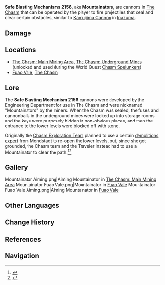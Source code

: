 {{Terminology Infobox
|image  = Mountainator.png
|type   = Exploration
|region = Liyue
|area   = The Chasm
}}
'''Safe Blasting Mechanisms 2156''', aka '''Mountainators''', are cannons in [[The Chasm]] that can be operated by the player to fire projectiles that deal {{Color|AoE Geo DMG}} and clear certain obstacles, similar to [[Kamuijima Cannon]] in [[Inazuma]].

==Damage==
{{Environmental Damage|25|Mountainator Projectiles}}

==Locations==
* [[The Chasm: Main Mining Area]], [[The Chasm: Underground Mines]] (unlocked and used during the World Quest [[Chasm Spelunkers]])
* [[Fuao Vale]], [[The Chasm]]

==Lore==
The '''Safe Blasting Mechanism 2156''' cannons were developed by the Engineering Department for use in The Chasm and were nicknamed "Mountainators" by the miners. When the Chasm was sealed, the fuses and cannonballs in the underground mines were locked up into storage rooms and the keys were purposely hidden in non-obvious places, and then the entrance to the lower levels were blocked off with stone.

Originally the [[Chasm Exploration Team]] planned to use a certain [[Klee|demolitions expert]] from Mondstadt to re-open the lower levels, but, since she got grounded, the Chasm team and the Traveler instead had to use a Mountainator to clear the path.<ref>{{Ref/Quest|Meeting New People... and Foiling Some Bandits}}</ref><ref>{{Ref/Quest|The Heavenly Stone's Debris}}</ref>

==Gallery==
<gallery>
Mountainator Aiming.png|Aiming Mountainator in [[The Chasm: Main Mining Area]]
Mountainator Fuao Vale.png|Mountainator in [[Fuao Vale]]
Mountainator Fuao Vale Aiming.png|Aiming Mountainator in [[Fuao Vale]]
</gallery>

==Other Languages==
{{Other Languages
|en      = Mountainator
|zhs     = 「开山炮」
|zhs_rm  = "Kāishān-pào"
|zht     = 「開山炮」
|zht_rm  = "Kāishān-pào"
|zh_tl   = "Mountain Blasting Cannon"
|ja      = 「発破砲」
|ja_rm   = "Happa-hou"{{Assumed}}
|ja_tl   = "Rock Blasting Cannon"
|ko      = 「개산포」
|ko_rm   = "Gaesanpo"
|ko_tl   = "Mount Opening Cannon"
|es      = Explotamontañas
|es_tl   = Mountainexploder
|fr      = Démontagnateur
|fr_tl   = Unmountainator
|fr_note = This is a portmanteau of the prefix ''dé-'', the word ''montagne'' (mountain) and the suffix ''-teur'' (-tor.) ''Dé-'' is a prefix indicating the undoing or reversing of the word it is associated with, equivalent to the English prefixes un- or de-. Here, it means the device is "undoing the mountain."
|ru      = Тьма разложения
|ru_tl   = Darkness of Decay
|th      = "ปืนระเบิดเปิดภูเขา"
|th_rm   = 
|th_tl   = 
|vi      = Pháo Phá Núi
|vi_tl   = 
|de      = „Bergsprenger“
|de_tl   = "Mountain Blaster"
|id      = Mountainator
|pt      = Canhão Demole-Montanhas
|pt_tl   = 
|tr      = 
|tr_tl   = 
|it      = 
|it_tl   = 
}}

==Change History==
{{Change History|2.6}}

==References==
{{Reflist}}

==Navigation==
{{Exploration Navbox|Liyue}}